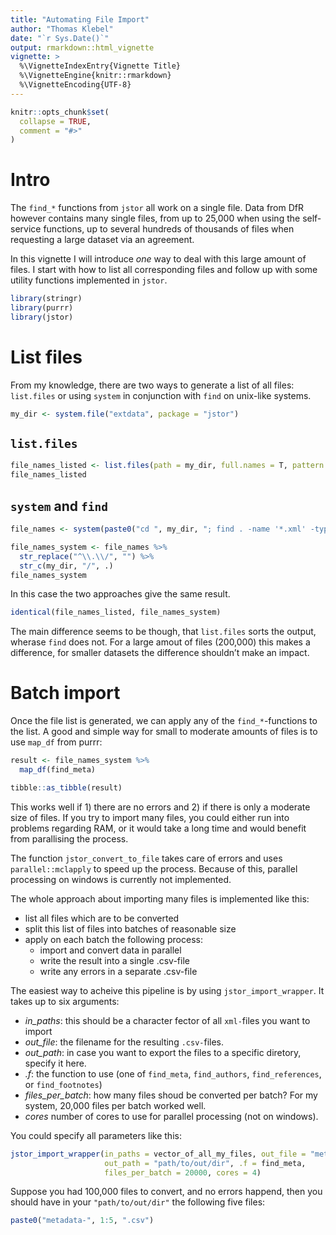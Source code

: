 ```yaml
---
title: "Automating File Import"
author: "Thomas Klebel"
date: "`r Sys.Date()`"
output: rmarkdown::html_vignette
vignette: >
  %\VignetteIndexEntry{Vignette Title}
  %\VignetteEngine{knitr::rmarkdown}
  %\VignetteEncoding{UTF-8}
---
```


```r
knitr::opts_chunk$set(
  collapse = TRUE,
  comment = "#>"
)
```

# Intro
The `find_*` functions from `jstor` all work on a single file. Data from DfR
however contains many single files, from up to 25,000 when using the self-service
functions, up to several hundreds of thousands of files when requesting a large
dataset via an agreement.

In this vignette I will introduce _one_ way to deal with this large amount of
files. I start with how to list all corresponding files and follow up with some
utility functions implemented in `jstor`.

```r
library(stringr)
library(purrr)
library(jstor)
```

# List files
From my knowledge, there are two ways to generate a list of all files: 
`list.files` or using `system` in conjunction with `find` on unix-like systems.

```r
my_dir <- system.file("extdata", package = "jstor")
```

## `list.files`

```r
file_names_listed <- list.files(path = my_dir, full.names = T, pattern = "*.xml")
file_names_listed
```

## `system` and `find`
```r
file_names <- system(paste0("cd ", my_dir, "; find . -name '*.xml' -type f"), intern = TRUE)
```

```r
file_names_system <- file_names %>%
  str_replace("^\\.\\/", "") %>%
  str_c(my_dir, "/", .)
file_names_system
```

In this case the two approaches give the same result.
```r
identical(file_names_listed, file_names_system)
```

The main difference seems to be though, that `list.files` sorts the output, 
wherase `find` does not. For a large amout of files (200,000) this makes a
difference, for smaller datasets the difference shouldn't make an impact.

# Batch import
Once the file list is generated, we can apply any of the `find_*`-functions to
the list. A good and simple way for small to moderate amounts of files is to use
`map_df` from purrr:

```r
result <- file_names_system %>% 
  map_df(find_meta)

tibble::as_tibble(result)
```

This works well if 1) there are no errors and 2) if there is only a moderate
size of files. If you try to import many files, you could either run into
problems regarding RAM, or it would take a long time and would benefit from
parallising the process.

The function `jstor_convert_to_file` takes care of errors and uses
`parallel::mclapply` to speed up the process. Because of this, parallel processing
on windows is currently not implemented.

The whole approach about importing many files is implemented like this:

- list all files which are to be converted
- split this list of files into batches of reasonable size
- apply on each batch the following process:
    + import and convert data in parallel
    + write the result into a single .csv-file
    + write any errors in a separate .csv-file
    
The easiest way to acheive this pipeline is by using `jstor_import_wrapper`. It
takes up to six arguments:

- *in_paths*: this should be a character fector of all `xml-`files you want to
import
- *out_file*: the filename for the resulting `.csv-`files. 
- *out_path*: in case you want to export the files to a specific diretory, 
specify it here.
- *.f*: the function to use (one of `find_meta`, `find_authors`, `find_references`,
or `find_footnotes`)
- *files_per_batch*: how many files shoud be converted per batch? For my system,
20,000 files per batch worked well.
- *cores* number of cores to use for parallel processing (not on windows).

You could specify all parameters like this:
```r
jstor_import_wrapper(in_paths = vector_of_all_my_files, out_file = "metadata",
                     out_path = "path/to/out/dir", .f = find_meta,
                     files_per_batch = 20000, cores = 4)
```

Suppose you had 100,000 files to convert, and no errors happend, then you should
have in your `"path/to/out/dir"` the following five files:
```r
paste0("metadata-", 1:5, ".csv")
```

